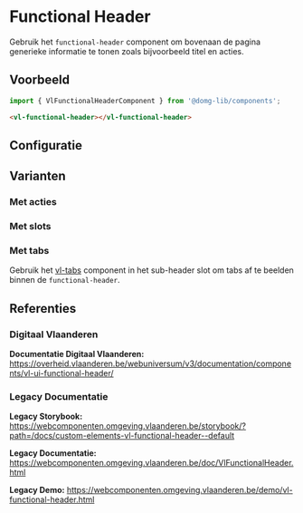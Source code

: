 
# Functional Header

Gebruik het `functional-header` component om bovenaan de pagina generieke informatie te tonen zoals bijvoorbeeld titel en acties.

## Voorbeeld

```js
import { VlFunctionalHeaderComponent } from '@domg-lib/components';
```

```html
<vl-functional-header></vl-functional-header>
```

<DocsStory id="components-functional-header--functional-header-default" />

## Configuratie

<ArgsTable story={PRIMARY_STORY} />

## Varianten

### Met acties

<DocsStory id="components-functional-header--functional-header-actions" />

### Met slots

<DocsStory id="components-functional-header--functional-header-slots" />

### Met tabs

Gebruik het [vl-tabs](/docs/components-tabs--tabs-default) component in het sub-header slot om tabs af te beelden binnen de `functional-header`.

<DocsStory id="components-functional-header--functional-header-tabs" />

## Referenties

### Digitaal Vlaanderen

**Documentatie Digitaal Vlaanderen:** https://overheid.vlaanderen.be/webuniversum/v3/documentation/components/vl-ui-functional-header/

### Legacy Documentatie

**Legacy Storybook:** https://webcomponenten.omgeving.vlaanderen.be/storybook/?path=/docs/custom-elements-vl-functional-header--default

**Legacy Documentatie:** https://webcomponenten.omgeving.vlaanderen.be/doc/VlFunctionalHeader.html

**Legacy Demo:** https://webcomponenten.omgeving.vlaanderen.be/demo/vl-functional-header.html
